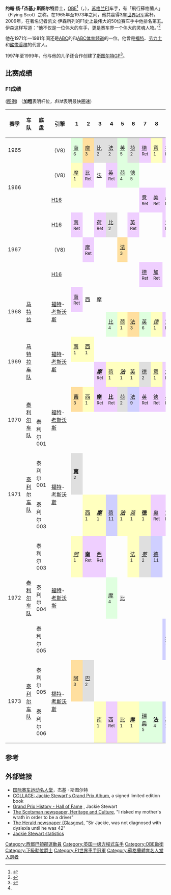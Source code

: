 {{NoteTA
|1=zh-tw:傑奇;zh-cn:杰基;zh-hk:積奇;
|2=zh-tw:史都華;zh-cn:斯图尔特;zh-hk:史釗活;
}}
{{F1 driver|
  Name = 杰基·斯图尔特[[爵士|爵士]]|
  Image = Jackie Stewart 2011 British Grand Prix.jpg|175px |
  Birth_date = {{birth date and age|1939|6|11}}|
  Birth_place = {{UK}}[[蘇格蘭|蘇格蘭]][[西敦巴頓郡|敦巴頓郡]]{{link-en|米爾頓 (西敦巴頓郡)|Milton, West Dunbartonshire|米爾頓}}|
  Nationality = {{flagcountry|UK}} |
  Teams= {{link-en|不列颠车队|British Racing Motors}}，[[马特拉车队|马特拉车队]]，{{link-en|玛驰车队|March Engineering}}，[[泰利尔车队|泰利尔车队]]|
  Races           = 100（99次发车）
| Championships   = 3（1969、1971、1973）
| Wins            = 27
| Podiums         = 43
| Points          = 359（360）<ref name="droppedpoints">Up until 1990, not all points scored by a driver contributed to their final World Championship tally (see [[一级方程式积分系统|一级方程式积分系统]] for more information). Numbers without parentheses are Championship points; numbers in parentheses are total points scored.</ref>
| Poles           = 17
| Fastest laps    = 15 |
  First race = 1965年[[南非大奖赛|南非大奖赛]]|
  First win = 1965年[[意大利大奖赛|意大利大奖赛]] |
  Last win = 1973年[[德国大奖赛|德国大奖赛]] |
  Last race = 1973年[[美国大奖赛|美国大奖赛]] （未发车）
 
}}

'''约翰·杨·「杰基」·斯图尔特'''爵士，[[英帝國官佐勳章|OBE]]<ref name="bbc2001">{{cite news |url=http://news.bbc.co.uk/1/hi/in_depth/uk/2001/birthday_honours_2001/1391003.stm |title=Honours in Scotland |accessdate=2006-08-14 |date=2001-06-15 |work=Birthday Honours 2001 |publisher=BBC |archive-date=2012-02-20 |archive-url=https://www.webcitation.org/65aHkdc81?url=http://news.bbc.co.uk/2/hi/in_depth/uk/2001/birthday_honours_2001/1391003.stm |dead-url=no }}</ref>（{{lang-en|Sir '''John Young "Jackie" Stewart'''}}，{{bd|1939年|6月11日|||Stewart, Sir Jackie}}），[[苏格兰|苏格兰]][[F1|F1]]车手，有「飛行蘇格蘭人」（Flying Scot）之称。在1965年至1973年之间，他共赢得3座[[一级方程式世界车手冠军列表|世界冠军]]奖杯。2009年，在著名记者凯文·伊森所列的F1史上最伟大的50位赛车手中他排名第五。伊森这样写道：“他不仅是一位伟大的车手，更是赛车界一个伟大的灵魂人物。”<ref>{{cite news | url=http://www.timesonline.co.uk/tol/sport/formula_1/article5986660.ece | location=London | work=The Times | title=The 50 greatest Formula One drivers Nos 101 | first=Kevin | last=Eason | date=27 March 2009 | accessdate=2014-03-06 | archive-date=2009-05-07 | archive-url=https://web.archive.org/web/20090507152946/http://www.timesonline.co.uk/tol/sport/formula_1/article5986660.ece | dead-url=no }}</ref>

他在1971年—1981年间还是[[美国广播公司|ABC]]的{{link-en|体育大世界|Wide World of Sports (U.S. TV series)}}和[[ABC体育频道|ABC体育频道]]的一位{{link-en|颜色评论员|Color commentator}}。他曾是[[福特|福特]]、[[劳力士|劳力士]]和[[酩悦香槟|酩悦香槟]]的代言人。

1997年至1999年，他与他的儿子{{link-en|保罗·斯图尔特|Paul Stewart (racing driver)}}还合作创建了[[斯图尔特GP|斯图尔特GP]]<ref>{{cite web |title=Stewart unveils the SF1 |url=https://www.grandprix.com/news/stewart-unveils-the-sf1.html |website=www.grandprix.com |publisher=GrandPrix.com |access-date=2021-05-15 |archive-date=2021-06-12 |archive-url=https://web.archive.org/web/20210612055411/https://www.grandprix.com/news/stewart-unveils-the-sf1.html |dead-url=no }}</ref>。

== 比赛成绩 ==
=== F1成绩 ===
([[:Template:F1_driver_results_legend_2|图例]]) （'''加粗'''表明杆位，''斜体''表明最快圈速)
{| class="wikitable" style="text-align:center; font-size:90%"
|-
! 赛季
! 车队
! 底盘
! 引擎
! 1
! 2
! 3
! 4
! 5
! 6
! 7
! 8
! 9
! 10
! 11
! 12
! 13
! 14
! 15
! 名次
! [[一级方程式积分系统|积分]]<ref name="droppedpoints"/>
|-
! 1965
! {{link-en|不列颠车队|British Racing Motors}}
! {{link-en|BRM P261|BRM P261}}
! {{link-en|BRM|BRM}}（V8）
| style="background:#dfffdf;"| [[南非大奖赛|南]]<br><small>6</small>
| style="background:#ffdf9f;"| [[摩纳哥大奖赛|摩]]<br><small>3</small>
| style="background:#dfdfdf;"| [[比利时大奖赛|比]]<br><small>2</small>
| style="background:#dfdfdf;"| [[法国大奖赛|法]]<br><small>2</small>
| style="background:#dfffdf;"| [[英国大奖赛|英]]<br><small>5</small>
| style="background:#dfdfdf;"| [[荷兰大奖赛|荷]]<br><small>2</small>
| style="background:#efcfff;"| [[德国大奖赛|德]]<br><small>Ret</small>
| style="background:#ffffbf;"| [[意大利大奖赛|意]]<br /><small>1</small>
| style="background:#efcfff;"| [[美国大奖赛|美]]<br /><small>Ret</small>
| style="background:#efcfff;"| [[墨西哥大奖赛|墨]]<br /><small>Ret</small>
|
|
|
|
|
| style="background:#ffdf9f;"| '''3'''
| style="background:#ffdf9f;"| '''33 (34)'''
|-
! rowspan="2" | 1966
! rowspan="2" | {{link-en|不列颠车队|British Racing Motors}}
! {{link-en|BRM P261|BRM P261}}
! {{link-en|BRM|BRM}}（V8）
| style="background:#ffffbf;" | [[摩纳哥大奖赛|摩]]<br><small>1</small>
| style="background:#efcfff;" | [[比利时大奖赛|比]]<br><small>Ret</small>
| [[法国大奖赛|法]]<br>
| style="background:#efcfff;" | [[英国大奖赛|英]]<br><small>Ret</small>
| style="background:#dfffdf;" | [[荷兰大奖赛|荷]]<br><small>4</small>
| style="background:#dfffdf;" | [[德国大奖赛|德]]<br><small>5</small>
|
|
|
|
|
|
|
|
|
! rowspan="2" | 7
!rowspan="2"| 14
|-
! {{link-en|BRM P83|BRM P83}}
! {{link-en|BRM|British Racing Motors}} [[H型引擎|H16]]
|
|
|
|
|
|
| style="background:#efcfff;" | [[意大利大奖赛|意]]<br /><small>Ret</small>
| style="background:#efcfff;" | [[美国大奖赛|美]]<br /><small>Ret</small>
| style="background:#efcfff;" | [[墨西哥大奖赛|墨]]<br><small>Ret</small>
|
|
|
|
|
|
|-
! rowspan="3" | 1967
! rowspan="3" | {{link-en|不列颠车队|British Racing Motors}}
! {{link-en|BRM P83|BRM P83}}
! {{link-en|BRM|British Racing Motors}} [[H型引擎|H16]]
| style="background:#efcfff;" | [[南非大奖赛|南]]<br /><small>Ret</small>
|
| style="background:#efcfff;" | [[荷兰大奖赛|荷]]<br><small>Ret</small>
| style="background:#dfdfdf;" | [[比利时大奖赛|比]]<br><small>2</small>
|
| style="background:#efcfff;" | [[英国大奖赛|英]]<br><small>Ret</small>
|
|
| style="background:#efcfff;" | [[意大利大奖赛|意]]<br /><small>Ret</small>
| style="background:#efcfff;" | [[美国大奖赛|美]]<br /><small>Ret</small>
| style="background:#efcfff;" | [[墨西哥大奖赛|墨]]<br /><small>Ret</small>
|
|
|
|
! rowspan="3" | 9
!rowspan="3"| 10
|-
! {{link-en|BRM P261|BRM P261}}
! {{link-en|BRM|BRM}}（V8）
|
| style="background:#efcfff;" | [[摩纳哥大奖赛|摩]]<br><small>Ret</small>
|
|
| style="background:#ffdf9f;" | [[法国大奖赛|法]]<br><small>3</small>
|
|
|
|
|
|
|
|
|
|
|-
! {{link-en|BRM P115|BRM P115}}
! {{link-en|BRM|British Racing Motors}} [[H型引擎|H16]]
|
|
|
|
|
|
| style="background:#efcfff;" | [[德国大奖赛|德]]<br><small>Ret</small>
| style="background:#efcfff;"| [[加拿大大奖赛|加]]<br><small>Ret</small>
|
|
|
|
|
|
|
|-
!rowspan="2"|1968
!rowspan="2"| [[马特拉|马特拉]]
! {{link-en|马特拉 MS9|Matra MS9}}
! rowspan="2" | [[福特|福特]]-[[考斯沃斯|考斯沃斯]] {{link-en|DFV|Cosworth DFV}}
| style="background:#efcfff;" | [[南非大奖赛|南]]<br><small>Ret</small>
| [[西班牙大奖赛|西]]<br>
| [[摩纳哥大奖赛|摩]]<br>
|
|
|
|
|
|
|
|
|
|
|
|
| rowspan="2" style="background:#dfdfdf;"| '''2'''
| rowspan="2" style="background:#dfdfdf;"| '''36'''
|-
! {{link-en|马特拉 MS10|Matra MS10}}
|
|
|
| style="background:#dfffdf;" | [[比利时大奖赛|比]]<br><small>4</small>
| style="background:#ffffbf;" | [[荷兰大奖赛|荷]]<br><small>1</small>
| style="background:#ffdf9f;" | [[法国大奖赛|法]]<br><small>3</small>
| style="background:#dfffdf;" | [[英国大奖赛|英]]<br><small>6</small>
| style="background:#ffffbf;" | [[德国大奖赛|''德'']]<br /><small>1</small>
| style="background:#efcfff;" | [[意大利大奖赛|意]]<br /><small>Ret</small>
| style="background:#dfffdf;"| [[加拿大大奖赛|加]]<br /><small>6</small>
| style="background:#ffffbf;" | [[美国大奖赛|''美'']]<br /><small>1</small>
| style="background:#cfcfff;" | [[墨西哥大奖赛|墨]]<br /><small>7</small>
|
|
|
|-
! rowspan="2" | 1969
!rowspan="2"| [[马特拉|马特拉车队]]
! {{link-en|马特拉 MS10|Matra MS10}}
!rowspan="2"| [[福特|福特]]-[[考斯沃斯|考斯沃斯]] {{link-en|DFV|Cosworth DFV}}
| style="background:#ffffbf;" | [[南非大奖赛|南]]<br /><small>1</small>
| style="background:#ffffbf;"| [[西班牙大奖赛|西]]<br><small>1</small>
|
|
|
|
|
|
|
|
|
|
|
|
|
| rowspan="2" style="background:#ffffbf;"| '''1'''
| rowspan="2" style="background:#ffffbf;"| '''63'''
|-
! {{link-en|马特拉 MS80|Matra MS80}}
|
|
| style="background:#efcfff;"| '''''[[摩纳哥大奖赛|摩]]'''''<br><small>Ret</small>
| style="background:#ffffbf;" | [[荷兰大奖赛|荷]]<br><small>1</small>
| style="background:#ffffbf;"| '''''[[法国大奖赛|法]]'''''<br><small>1</small>
| style="background:#ffffbf;" | [[英国大奖赛|英]]<br><small>1</small>
| style="background:#dfdfdf;"| [[德国大奖赛|德]]<br><small>2</small>
| style="background:#ffffbf;" | [[意大利大奖赛|意]]<br /><small>1</small>
| style="background:#efcfff;"| [[加拿大大奖赛|加]]<br><small>Ret</small>
| style="background:#efcfff;" | [[美国大奖赛|美]]<br /><small>Ret</small>
| style="background:#dfffdf;" | [[墨西哥大奖赛|墨]]<br /><small>4</small>
|
|
|
|
|-
!rowspan="2"|1970
!rowspan="2"| [[泰利尔车队|泰利尔车队]]
! {{link-en|玛驰 701|March 701}}
!rowspan="2"| [[福特|福特]]-[[考斯沃斯|考斯沃斯]] {{link-en|DFV|Cosworth DFV}}
| style="background:#ffdf9f;"| '''[[南非大奖赛|南]]'''<br /><small>3</small>
| style="background:#ffffbf;"| [[西班牙大奖赛|西]]<br><small>1</small>
| style="background:#efcfff;"| '''[[摩纳哥大奖赛|摩]]'''<br><small>Ret</small>
| style="background:#efcfff;"| '''[[比利时大奖赛|比]]'''<br><small>Ret</small>
| style="background:#dfdfdf;" | [[荷兰大奖赛|荷]]<br><small>2</small>
| style="background:#cfcfff;" | [[法国大奖赛|法]]<br><small>9</small>
| style="background:#efcfff;" | [[英国大奖赛|英]]<br><small>Ret</small>
| style="background:#efcfff;" | [[德国大奖赛|德]]<br><small>Ret</small>
| style="background:#efcfff;"| [[奥地利大奖赛|奥]]<br><small>Ret</small>
| style="background:#dfdfdf;" | [[意大利大奖赛|意]]<br /><small>2</small>
|
|
|
|
|
! rowspan="2" | 5
!rowspan="2"| 25
|-
! 泰利尔001
|
|
|
|
|
|
|
|
|
|
| style="background:#efcfff;"| '''[[加拿大大奖赛|加]]'''<br><small>Ret</small>
| style="background:#efcfff;" | [[美国大奖赛|美]]<br /><small>Ret</small>
| style="background:#efcfff;" | [[墨西哥大奖赛|墨]]<br /><small>Ret</small>
|
|
|-
!rowspan="2"| 1971
!rowspan="2"|[[泰利尔车队|泰利尔车队]]
! 泰利尔 001
!rowspan="2"| [[福特|福特]]-[[考斯沃斯|考斯沃斯]] {{link-en|DFV|Cosworth DFV}}
| style="background:#dfdfdf;"| '''[[南非大奖赛|南]]'''<br /><small>2</small>
|
|
|
|
|
|
|
|
|
|
|
|
|
|
| rowspan="2" style="background:#ffffbf;"| '''1'''
| rowspan="2" style="background:#ffffbf;"| '''62'''
|-
! 泰利尔 003
|
| style="background:#ffffbf;"| [[西班牙大奖赛|西]]<br><small>1</small>
| style="background:#ffffbf;"| '''''[[摩纳哥大奖赛|摩]]'''''<br><small>1</small>
| style="background:#cfcfff;" | [[荷兰大奖赛|荷]]<br><small>11</small>
| style="background:#ffffbf;"| '''''[[法国大奖赛|法]]'''''<br><small>1</small>
| style="background:#ffffbf;" | [[英国大奖赛|''英'']]<br><small>1</small>
| style="background:#ffffbf;"| '''[[德国大奖赛|德]]'''<br><small>1</small>
| style="background:#efcfff;"| [[奥地利大奖赛|奥]]<br><small>Ret</small>
| style="background:#efcfff;" | [[意大利大奖赛|意]]<br /><small>Ret</small>
| style="background:#ffffbf;"| '''[[加拿大大奖赛|加]]'''<br><small>1</small>
| style="background:#dfffdf;"| '''[[美国大奖赛|美]]'''<br /><small>5</small>
|
|
|
|
|-
!rowspan="3"| 1972
!rowspan="3"| [[泰利尔车队|泰利尔车队]]
! 泰利尔 003
!rowspan="3"| [[福特|福特]]-[[考斯沃斯|考斯沃斯]] {{link-en|DFV|Cosworth DFV}}
| style="background:#ffffbf;"| ''[[阿根廷大奖赛|阿]]''<br><small>1</small>
| style="background:#efcfff;"| '''[[南非大奖赛|南]]'''<br><small>Ret</small>
| style="background:#efcfff;"| [[西班牙大奖赛|西]]<br><small>Ret</small>
|
|
| style="background:#ffffbf;" | [[法国大奖赛|法]]<br><small>1</small>
| style="background:#dfdfdf;"| ''[[英国大奖赛|英]]''<br><small>2</small>
| style="background:#cfcfff;" | [[德国大奖赛|德]]<br /><small>11</small>
|
|
|
|
|
|
|
| rowspan="3" style="background:#dfdfdf;"| '''2'''
| rowspan="3" style="background:#dfdfdf;"| '''45'''
|-
! 泰利尔 004
|
|
|
| style="background:#dfffdf;" | [[摩纳哥大奖赛|摩]]<br><small>4</small>
| [[比利时大奖赛|比]]<br>
|
|
|
|
|
|
|
|
|
|
|-
! 泰利尔 005
|
|
|
|
|
|
|
|
| style="background:#cfcfff;"| [[奥地利大奖赛|奥]]<br><small>7</small>
| style="background:#efcfff;" | [[意大利大奖赛|意]]<br /><small>Ret</small>
| style="background:#ffffbf;"| ''[[加拿大大奖赛|加]]''<br /><small>1</small>
| style="background:#ffffbf;"| '''''[[美国大奖赛|美]]'''''<br /><small>1</small>
|
|
|
|-
!rowspan="2"| 1973
!rowspan="2"| [[泰利尔车队|泰利尔车队]]
! 泰利尔 005
!rowspan="2"| [[福特|福特]]-[[考斯沃斯|考斯沃斯]] {{link-en|DFV|Cosworth DFV}}
| style="background:#ffdf9f;"| [[阿根廷大奖赛|阿]]<br><small>3</small>
| style="background:#dfdfdf;"| [[巴西大奖赛|巴]]<br><small>2</small>
|
|
|
|
|
|
|
|
|
|
|
|
|
| rowspan="2" style="background:#ffffbf;"| '''1'''
| rowspan="2" style="background:#ffffbf;"| '''71'''
|-
! 泰利尔 006
|
|
| style="background:#ffffbf;"| [[南非大奖赛|南]]<br><small>1</small>
| style="background:#efcfff;"| [[西班牙大奖赛|西]]<br><small>Ret</small>
| style="background:#ffffbf;" | [[比利时大奖赛|比]]<br><small>1</small>
| style="background:#ffffbf;"| '''[[摩纳哥大奖赛|摩]]'''<br><small>1</small>
| style="background:#dfffdf;"| [[瑞典大奖赛|瑞典]]<br><small>5</small>
| style="background:#dfffdf;"| '''[[法国大奖赛|法]]'''<br><small>4</small>
| style="background:#cfcfff;" | [[英国大奖赛|英]]<br><small>10</small>
| style="background:#ffffbf;" | [[荷兰大奖赛|荷]]<br /><small>1</small>
| style="background:#ffffbf;" | [[德国大奖赛|'''德''']]<br><small>1</small>
| style="background:#dfdfdf;"| [[奥地利大奖赛|奥]]<br><small>2</small>
| style="background:#dfffdf;"| ''[[意大利大奖赛|意]]'' <br /><small>4</small>
| style="background:#dfffdf;"| [[加拿大大奖赛|加]]<br /><small>5</small>
| style="background:white;" | [[美国大奖赛|美]]<br /><small>DNS</small>
|}

== 参考 ==
{{reflist}}

== 外部链接 ==
{{Commons|Jackie Stewart}}
* [https://web.archive.org/web/20051119133228/http://www.motorsportshalloffame.com/halloffame/1990/Jackie_Stewart_main.htm 国际赛车运动名人堂]，杰基 · 斯图尔特
* [https://web.archive.org/web/20100620015713/http://www.genesis-publications.com/Press-Office/Forthcoming-Books/COLLAGE-Jackie-Stewarts-Grand-Prix-Album COLLAGE: Jackie Stewart's Grand Prix Album], a signed limited edition book
* [http://www.ddavid.com/formula1/stew_bio.htm Grand Prix History - Hall of Fame] , Jackie Stewart
* [https://web.archive.org/web/20071212052013/http://heritage.scotsman.com/greatscots.cfm?id=2343432005 The Scotsman newspaper, Heritage and Culture], "I risked my mother's wrath in order to be a driver"
* [https://archive.is/20120530044405/http://www.theherald.co.uk/news/52309.html The Herald newspaper (Glasgow)], "Sir Jackie, was not diagnosed with dyslexia until he was 42"
* [http://www.4mula1.ro/history/driver/Jackie_Stewart Jackie Stewart statistics] 
{{F1车手世界冠军}}
{{BBC年度体坛风云人物}}
{{运动画刊年度最佳体育人物}}

{{Authority control}}
{{DEFAULTSORT:Stewart, Sir Jackie}}
[[Category:西鄧巴頓郡運動員|Category:西鄧巴頓郡運動員]]
[[Category:英国一级方程式车手|Category:英国一级方程式车手]]
[[Category:OBE勳銜|Category:OBE勳銜]]
[[Category:下級勳位爵士|Category:下級勳位爵士]]
[[Category:F1世界車手冠軍|Category:F1世界車手冠軍]]
[[Category:蘇格蘭體育名人堂入選者|Category:蘇格蘭體育名人堂入選者]]